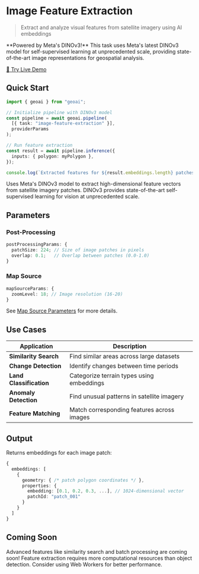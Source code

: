 
# Image Feature Extraction

> Extract and analyze visual features from satellite imagery using AI embeddings

<Callout type="default" emoji="🚀">
  **Powered by Meta's DINOv3!** This task uses Meta's latest DINOv3 model for self-supervised learning at unprecedented scale, 
  providing state-of-the-art image representations for geospatial analysis.
</Callout>

<VideoEmbed
  src="https://geobase-docs.s3.amazonaws.com/geobase-ai-assets/image-feature-extraction.mp4"
  title="Image Feature Extraction Demo"
/>

<div style={{ textAlign: 'center', marginTop: '1rem' }}>
  <a 
    href="https://docs.geobase.app/geoai-live/tasks/image-feature-extraction" 
    target="_blank" 
    rel="noopener noreferrer"
    style={{ 
      display: 'inline-flex', 
      alignItems: 'center', 
      gap: '0.5rem',
      padding: '0.5rem 1rem',
      backgroundColor: '#3b82f6',
      color: 'white',
      textDecoration: 'none',
      borderRadius: '0.375rem',
      fontWeight: '500',
      transition: 'background-color 0.2s'
    }}
    className="live-demo-button"
  >
    🚀 Try Live Demo
  </a>
</div>

<style jsx>{`
  .live-demo-button:hover {
    background-color: #2563eb !important;
  }
`}</style>

## Quick Start

```typescript
import { geoai } from "geoai";

// Initialize pipeline with DINOv3 model
const pipeline = await geoai.pipeline(
  [{ task: "image-feature-extraction" }],
  providerParams
);

// Run feature extraction
const result = await pipeline.inference({
  inputs: { polygon: myPolygon },
});

console.log(`Extracted features for ${result.embeddings.length} patches`);
```

<Callout type="info" emoji="🎯">
  Uses Meta's DINOv3 model to extract high-dimensional feature vectors from satellite imagery patches. 
  DINOv3 provides state-of-the-art self-supervised learning for vision at unprecedented scale.
</Callout>

## Parameters

### Post-Processing

```typescript
postProcessingParams: {
  patchSize: 224; // Size of image patches in pixels
  overlap: 0.1;   // Overlap between patches (0.0-1.0)
}
```

### Map Source

```typescript
mapSourceParams: {
  zoomLevel: 18; // Image resolution (16-20)
}
```

See [Map Source Parameters](../concepts/InferenceParams#map-source-parameters) for more details.

## Use Cases

| Application           | Description                                    |
| --------------------- | ---------------------------------------------- |
| **Similarity Search** | Find similar areas across large datasets       |
| **Change Detection**  | Identify changes between time periods          |
| **Land Classification** | Categorize terrain types using embeddings     |
| **Anomaly Detection** | Find unusual patterns in satellite imagery     |
| **Feature Matching**  | Match corresponding features across images     |

## Output

Returns embeddings for each image patch:

```typescript
{
  embeddings: [
    {
      geometry: { /* patch polygon coordinates */ },
      properties: {
        embedding: [0.1, 0.2, 0.3, ...], // 1024-dimensional vector
        patchId: "patch_001"
      }
    }
  ]
}
```

## Coming Soon

<Callout type="info" emoji="🚧">
  Advanced features like similarity search and batch processing are coming soon!
</Callout>

<Callout type="warning" emoji="⚠️">
  Feature extraction requires more computational resources than object detection. Consider using Web Workers for better performance.
</Callout>
